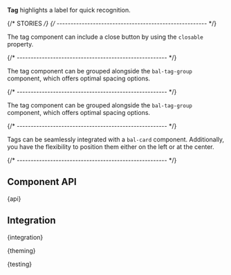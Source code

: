 
<Meta of={TagStories} />

<StoryHeading of={TagStories.Basic} hidden></StoryHeading>

<Banner of={TagStories} />

<Lead>**Tag** highlights a label for quick recognition.</Lead>

<Canvas of={TagStories.Basic} sourceState="shown" />

<PlaygroundBar of={TagStories.Basic}></PlaygroundBar>

{/* STORIES */}
{/* ------------------------------------------------------ */}

<StoryHeading of={TagStories.Closable}></StoryHeading>

The tag component can include a close button by using the `closable` property.

<Canvas of={TagStories.Closable} sourceState="shown" />

{/* ------------------------------------------------------ */}

<StoryHeading of={TagStories.Colors}></StoryHeading>

The tag component can be grouped alongside the `bal-tag-group` component, which offers optimal spacing options.

<Canvas of={TagStories.Colors} />

{/* ------------------------------------------------------ */}

<StoryHeading of={TagStories.TagGroup}></StoryHeading>

The tag component can be grouped alongside the `bal-tag-group` component, which offers optimal spacing options.

<Canvas of={TagStories.TagGroup} sourceState="shown" />

{/* ------------------------------------------------------ */}

<StoryHeading of={TagStories.TagCard}></StoryHeading>

Tags can be seamlessly integrated with a `bal-card` component. Additionally, you have the flexibility to position them either on the left or at the center.

<Canvas of={TagStories.TagCard} />

{/* ------------------------------------------------------ */}

## Component API


<Markdown>{api}</Markdown>

## Integration


<Markdown>{integration}</Markdown>


<Markdown>{theming}</Markdown>


<Markdown>{testing}</Markdown>
